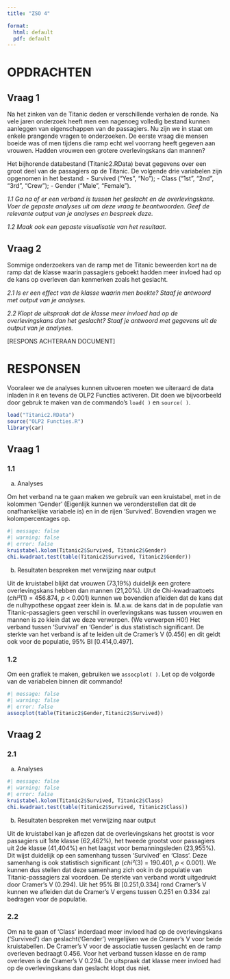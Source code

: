 ```yaml
---
title: "ZSO 4"

format: 
  html: default
  pdf: default
---
```


# OPDRACHTEN {.unnumbered}

## Vraag 1 {.unnumbered}

Na het zinken van de Titanic deden er verschillende verhalen de ronde. Na vele jaren onderzoek heeft men een nagenoeg volledig bestand kunnen aanleggen van eigenschappen van de passagiers. Nu zijn we in staat om enkele prangende vragen te onderzoeken. De eerste vraag die mensen boeide was of men tijdens die ramp echt wel voorrang heeft gegeven aan vrouwen. Hadden vrouwen een grotere overlevingskans dan mannen?

Het bijhorende databestand (Titanic2.RData) bevat gegevens over een groot deel van de passagiers op de Titanic. De volgende drie variabelen zijn opgenomen in het bestand: - Survived (“Yes”, “No”); - Class (“1st”, “2nd”, “3rd”, “Crew”); - Gender (“Male”, “Female”).

*1.1 Ga na of er een verband is tussen het geslacht en de overlevingskans. Voer de gepaste analyses uit om deze vraag te beantwoorden. Geef de relevante output van je analyses en bespreek deze.*

*1.2 Maak ook een gepaste visualisatie van het resultaat.*

## Vraag 2 {.unnumbered}

Sommige onderzoekers van de ramp met de Titanic beweerden kort na de ramp dat de klasse waarin passagiers geboekt hadden meer invloed had op de kans op overleven dan kenmerken zoals het geslacht.

*2.1 Is er een effect van de klasse waarin men boekte? Staaf je antwoord met output van je analyses.*

*2.2 Klopt de uitspraak dat de klasse meer invloed had op de overlevingskans dan het geslacht? Staaf je antwoord met gegevens uit de output van je analyses.*

[RESPONS ACHTERAAN DOCUMENT] \newpage    

# RESPONSEN {.unnumbered}

Vooraleer we de analyses kunnen uitvoeren moeten we uiteraard de data inladen in `R` en tevens de OLP2 Functies activeren. Dit doen we bijvoorbeeld door gebruk te maken van de commando's `load( )` en `source( )`.

```r
load("Titanic2.RData")
source("OLP2 Functies.R")
library(car)
```

## Vraag 1 {.unnumbered}

### 1.1 {.unnumbered}

a)  Analyses

Om het verband na te gaan maken we gebruik van een kruistabel, met in de kolommen ‘Gender’ (Eigenlijk kunnen we veronderstellen dat dit de onafhankelijke variabele is) en in de rijen ‘Survived’. Bovendien vragen we kolompercentages op.

```r
#| message: false
#| warning: false
#| error: false 
kruistabel.kolom(Titanic2$Survived, Titanic2$Gender)
chi.kwadraat.test(table(Titanic2$Survived, Titanic2$Gender))
```

b)  Resultaten bespreken met verwijzing naar output

Uit de kruistabel blijkt dat vrouwen (73,19%) duidelijk een grotere overlevingskans hebben dan mannen (21,20%). Uit de Chi-kwadraattoets (*chi²*(1) = 456.874, *p* \< 0.001) kunnen we bovendien afleiden dat de kans dat de nulhypothese opgaat zeer klein is. M.a.w. de kans dat in de populatie van Titanic-passagiers geen verschil in overlevingskans was tussen vrouwen en mannen is zo klein dat we deze verwerpen. (We verwerpen H0!) Het verband tussen ‘Survival’ en ‘Gender’ is dus statistisch significant. De sterkte van het verband is af te leiden uit de Cramer’s V (0.456) en dit geldt ook voor de populatie, 95% BI [0.414,0.497].

### 1.2 {.unnumbered}

Om een grafiek te maken, gebruiken we `assocplot( )`. Let op de volgorde van de variabelen binnen dit commando!

```r
#| message: false
#| warning: false
#| error: false 
assocplot(table(Titanic2$Gender,Titanic2$Survived))
```

\newpage

## Vraag 2 {.unnumbered}

### 2.1 {.unnumbered}

a)  Analyses

```r
#| message: false
#| warning: false
#| error: false 
kruistabel.kolom(Titanic2$Survived, Titanic2$Class)
chi.kwadraat.test(table(Titanic2$Survived, Titanic2$Class))
```

b)  Resultaten bespreken met verwijzing naar output

Uit de kruistabel kan je aflezen dat de overlevingskans het grootst is voor passagiers uit 1ste klasse (62,462%), het tweede grootst voor passagiers uit 2de klasse (41,404%) en het laagst voor bemanningsleden (23,955%). Dit wijst duidelijk op een samenhang tussen ‘Survived’ en ‘Class’. Deze samenhang is ook statistisch significant (*chi²*(3) = 190.401, *p* \< 0.001). We kunnen dus stellen dat deze samenhang zich ook in de populatie van Titanic-passagiers zal voordoen. De sterkte van verband wordt uitgedrukt door Cramer’s V (0.294). Uit het 95% BI [0.251,0.334] rond Cramer’s V kunnen we afleiden dat de Cramer’s V ergens tussen 0.251 en 0.334 zal bedragen voor de populatie.

### 2.2 {.unnumbered}

Om na te gaan of ‘Class’ inderdaad meer invloed had op de overlevingskans (‘Survived’) dan geslacht(‘Gender’) vergelijken we de Cramer’s V voor beide kruistabellen. De Cramer’s V voor de associatie tussen geslacht en de ramp overleven bedraagt 0.456. Voor het verband tussen klasse en de ramp overleven is de Cramer’s V 0.294. De uitspraak dat klasse meer invloed had op de overlevingskans dan geslacht klopt dus niet.